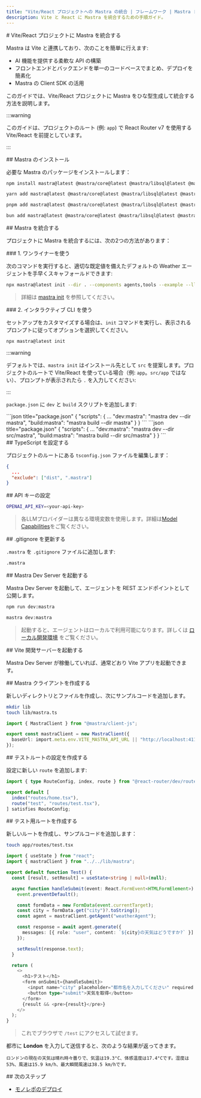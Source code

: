 ```yaml
---
title: "Vite/React プロジェクトへの Mastra の統合 | フレームワーク | Mastra ドキュメント"
description: Vite と React に Mastra を統合するための手順ガイド。
---
```




<div id="integrate-mastra-in-your-vitereact-project">
  # Vite/React プロジェクトに Mastra を統合する
</div>

Mastra は Vite と連携しており、次のことを簡単に行えます:

- AI 機能を提供する柔軟な API の構築
- フロントエンドとバックエンドを単一のコードベースでまとめ、デプロイを簡素化
- Mastra の Client SDK の活用

このガイドでは、Vite/React プロジェクトに Mastra をひな型生成して統合する方法を説明します。

:::warning

このガイドは、プロジェクトのルート (例: `app`) で React Router v7 を使用する Vite/React を前提としています。

:::

<div id="install-mastra">
  ## Mastra のインストール
</div>

必要な Mastra のパッケージをインストールします：

<Tabs>
<TabItem value="npm" label="npm">

```bash copy
npm install mastra@latest @mastra/core@latest @mastra/libsql@latest @mastra/client-js@latest
```

</TabItem>
<TabItem value="yarn" label="yarn">

```bash copy
yarn add mastra@latest @mastra/core@latest @mastra/libsql@latest @mastra/client-js@latest
```

</TabItem>
<TabItem value="pnpm" label="pnpm">

```bash copy
pnpm add mastra@latest @mastra/core@latest @mastra/libsql@latest @mastra/client-js@latest
```

</TabItem>
<TabItem value="bun" label="bun">

```bash copy
bun add mastra@latest @mastra/core@latest @mastra/libsql@latest @mastra/client-js@latest
```

</TabItem>
</Tabs>

<div id="integrate-mastra">
  ## Mastra を統合する
</div>

プロジェクトに Mastra を統合するには、次の2つの方法があります：

<div id="1-use-the-one-liner">
  ### 1. ワンライナーを使う
</div>

次のコマンドを実行すると、適切な既定値を備えたデフォルトの Weather エージェントを手早くスキャフォールドできます:

```bash copy
npx mastra@latest init --dir . --components agents,tools --example --llm openai
```

> 詳細は [mastra init](/reference/cli/create-mastra) を参照してください。


<div id="2-use-the-interactive-cli">
  ### 2. インタラクティブ CLI を使う
</div>

セットアップをカスタマイズする場合は、`init` コマンドを実行し、表示されるプロンプトに従ってオプションを選択してください。

```bash copy
npx mastra@latest init
```

:::warning

デフォルトでは、`mastra init` はインストール先として `src` を提案します。プロジェクトのルートで Vite/React を使っている場合（例: `app`。`src/app` ではない）、プロンプトが表示されたら `.` を入力してください:

:::

`package.json` に `dev` と `build` スクリプトを追加します:

<Tabs>
  <TabItem value="app" label="app">
    ```json title="package.json"
    {
      "scripts": {
        ...
        "dev:mastra": "mastra dev --dir mastra",
        "build:mastra": "mastra build --dir mastra"
      }
    }
    ```
  </TabItem>

  <TabItem value="src-app" label="src/app">
    ```json title="package.json"
    {
      "scripts": {
        ...
        "dev:mastra": "mastra dev --dir src/mastra",
        "build:mastra": "mastra build --dir src/mastra"
      }
    }
    ```
  </TabItem>
</Tabs>


<div id="configure-typescript">
  ## TypeScript を設定する
</div>

プロジェクトのルートにある `tsconfig.json` ファイルを編集します：

```json title="tsconfig.json"
{
  ...
  "exclude": ["dist", ".mastra"]
}
```


<div id="set-up-api-keys">
  ## API キーの設定
</div>

```bash title=".env" copy
OPENAI_API_KEY=<your-api-key>
```

> 各LLMプロバイダーは異なる環境変数を使用します。詳細は[Model Capabilities](https://sdk.vercel.ai/providers)をご覧ください。


<div id="update-gitignore">
  ## .gitignore を更新する
</div>

`.mastra` を `.gitignore` ファイルに追加します:

```bash title=".gitignore" copy
.mastra
```


<div id="start-the-mastra-dev-server">
  ## Mastra Dev Server を起動する
</div>

Mastra Dev Server を起動して、エージェントを REST エンドポイントとして公開します。

<Tabs>
<TabItem value="npm" label="npm">

```bash copy
npm run dev:mastra
```

</TabItem>
<TabItem value="cli" label="CLI">

```bash copy
mastra dev:mastra
```

</TabItem>
</Tabs>

> 起動すると、エージェントはローカルで利用可能になります。詳しくは [ローカル開発環境](/docs/getting-started/studio) をご覧ください。

<div id="start-vite-dev-server">
  ## Vite 開発サーバーを起動する
</div>

Mastra Dev Server が稼働していれば、通常どおり Vite アプリを起動できます。

<div id="create-mastra-client">
  ## Mastra クライアントを作成する
</div>

新しいディレクトリとファイルを作成し、次にサンプルコードを追加します。

```bash copy
mkdir lib
touch lib/mastra.ts
```

```typescript title="lib/mastra.ts" showLineNumbers copy
import { MastraClient } from "@mastra/client-js";

export const mastraClient = new MastraClient({
  baseUrl: import.meta.env.VITE_MASTRA_API_URL || "http://localhost:4111",
});
```


<div id="create-test-route-config">
  ## テストルートの設定を作成する
</div>

設定に新しい `route` を追加します:

```typescript title="app/routes.ts" showLineNumbers copy
import { type RouteConfig, index, route } from "@react-router/dev/routes";

export default [
  index("routes/home.tsx"),
  route("test", "routes/test.tsx"),
] satisfies RouteConfig;
```


<div id="create-test-route">
  ## テスト用ルートを作成する
</div>

新しいルートを作成し、サンプルコードを追加します：

```bash copy
touch app/routes/test.tsx
```

```typescript title="app/routes/test.tsx" showLineNumbers copy
import { useState } from "react";
import { mastraClient } from "../../lib/mastra";

export default function Test() {
  const [result, setResult] = useState<string | null>(null);

  async function handleSubmit(event: React.FormEvent<HTMLFormElement>) {
    event.preventDefault();

    const formData = new FormData(event.currentTarget);
    const city = formData.get("city")?.toString();
    const agent = mastraClient.getAgent("weatherAgent");

    const response = await agent.generate({
      messages: [{ role: "user", content: `${city}の天気はどうですか?` }]
    });

    setResult(response.text);
  }

  return (
    <>
      <h1>テスト</h1>
      <form onSubmit={handleSubmit}>
        <input name="city" placeholder="都市名を入力してください" required />
        <button type="submit">天気を取得</button>
      </form>
      {result && <pre>{result}</pre>}
    </>
  );
}
```

> これでブラウザで `/test` にアクセスして試せます。

都市に **London** を入力して送信すると、次のような結果が返ってきます。

```plaintext
ロンドンの現在の天気は晴れ時々曇りで、気温は19.3°C、体感温度は17.4°Cです。湿度は53%、風速は15.9 km/h、最大瞬間風速は38.5 km/hです。
```


<div id="next-steps">
  ## 次のステップ
</div>

- [モノレポのデプロイ](../../deployment/monorepo)